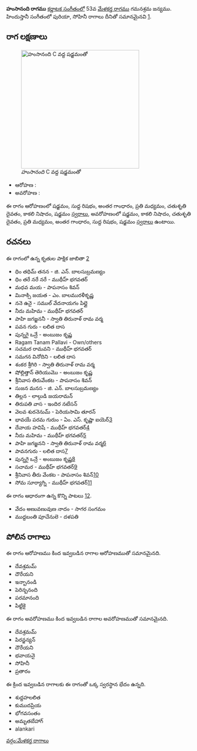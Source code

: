 {{Infobox ragam
	| name          	= హంసానంది
	| synonym	    	= 
	| mela          	= 
	| chakra        	= 
	| janaka        	= 
	| type          	= షడవ
	| arohanam      	= {{svaraC|S|R1|G3|M2|D2|N3|S'}} 
	| avarohanam    	= {{svaraC|S'|N3|D2|M2|G3|R1|S}}
	| jeeva         	=
	| chhaya        	=
	| nyasa         	=
	| vishesha      	= 
	| equivalent  		= పురియా, సోహినీ
}}
{{కర్ణాటక సంగీత రాగాలు}}
'''హంసానంది రాగము''' [[కర్ణాటక సంగీతం]]లో 53వ [[మేళకర్త రాగము]] గమనశ్రమ జన్యము.  హిందుస్తానీ సంగీతంలో పురియా, సోహినీ రాగాలు దీనితో సమానమైనవి [https://karnatik.com/hcragatable.shtml].


==రాగ లక్షణాలు==
[[Image:hamsanandi_kb2wiki.png|thumb|right|316px|''హంసానంది'' C వద్ద షడ్జమంతో]]

* ఆరోహణ : {{svaraC|S|R1|G3|M2|D2|N3|S'}} 
* అవరోహణ : {{svaraC|S'|N3|D2|M2|G3|R1|S}}

ఈ రాగం ఆరోహణంలో షడ్జమం, సుద్ద  రిషభం, అంతర గాంధారం, ప్రతి మధ్యమం, చతుశృతి దైవతం, కాకలి  నిషాదం, షడ్జమం [[స్వరాలు]], అవరోహణంలో షడ్జమం, కాకలి  నిషాదం, చతుశృతి దైవతం, ప్రతి మధ్యమం, అంతర గాంధారం, సుద్ద  రిషభం, షడ్జమం [[స్వరాలు]] ఉంటాయి.

==రచనలు==
ఈ రాగంలో ఉన్న కృతుల పాక్షిక జాబితా [https://github.com/ssrihari/ragavardhini/blob/master/ragas/kritis.psv]
* ధిం తధిమ్ తనన - జి. ఎన్. బాలసుబ్రమణ్యం
* ధిం తరే నరే నరే - ముథీహ్ భగవతర్
* మధవ మయ - పాపనాసం  శివన్
* మినాక్సి జయత - ఎం. బాలమురళీకృష్ణ
* ననె ఉనై - సముల్ వేదనాయగం పిల్లై
* నీదు మహిమ - ముథీహ్ భగవతర్
* పాహి   జగజ్జననీ - స్వాతి తిరునాళ్ రామ వర్మ
* పవన  గురు - లలిత దాస
* పున్నగై  ఒన్రే - అంబుజం కృష్ణ
* Ragam Tanam Pallavi - Own/others
* సచమర రామవని - ముథీహ్ భగవతర్
* సమగన వినోదిని - లలిత దాస
* శంకర శ్రీగిరి - స్వాతి తిరునాళ్ రామ వర్మ
* షోల్లిత్తాన్ తెరియుమొ - అంబుజం కృష్ణ
* శ్రీనివాస తిరువేంకట - పాపనాసం  శివన్
* సుజన మనస - జి. ఎన్. బాలసుబ్రమణ్యం
* తిల్లన - లాల్గుడి జయరామన్
* తిరుపతి వాస - ఇందిర నటేసన్
* వెలవ శురనెనుమ్ - పెరియసామి తూరన్
* భావయే పరమ గురుం - ఏం.  ఎస్.  కృష్ణా ఐయెర్[http://www.karnatik.com/c1088.shtml]
* దేవాయ హవిషే - ముథీహ్ భగవతర్[http://www.karnatik.com/c1942.shtml]
* నీదు మహిమ - ముథీహ్ భగవతర్[http://www.karnatik.com/c2191.shtml]
* పాహి జగజ్జనని - స్వాతి తిరునాళ్ రామ వర్మ[http://www.karnatik.com/c2429.shtml]
* పావనగురు - లలిత దాస[http://www.karnatik.com/c1327.shtml]
* పున్నగై  ఒన్రే - అంబుజం కృష్ణ[http://www.karnatik.com/c2627.shtml]
* సచామర - ముథీహ్ భగవతర్[http://www.karnatik.com/c2040.shtml]
* శ్రీనివాస తీరు వేంకట - పాపనాసం  శివన్[http://www.karnatik.com/c1041.shtml]
* సోమ సూర్యాగ్ని - ముథీహ్ భగవతర్[http://www.karnatik.com/c1941.shtml]

ఈ రాగం ఆధారంగా ఉన్న కొన్ని పాటలు [http://rksanka.tripod.com/music/rslist.html].
* వేదం అణువణువుణ నాదం - సాగర సంగమం
* ముద్దబంతి పూచేనులె - దళపతి




==పోలిన రాగాలు==
ఈ రాగం ఆరోహణము కింద ఇవ్వబడిన రాగాల ఆరోహణముతో సమానమైనది.
* దేవశ్రమమ్
* దౌరేయని
* ఇన్బానండి
*  పెరిన్బనంది
* పరమానంది
* పిట్టికై

ఈ రాగం అవరోహణము కింద ఇవ్వబడిన రాగాల అవరోహణముతో సమానమైనది.
* దేవశ్రమమ్
* పిరన్జన్యన్
* దౌరేయని
* భవాయనై
* సోహినీ
* ప్రతారం

ఈ క్రింద ఇవ్వబడిన రాగాలకు ఈ రాగంతో ఒక్క స్వరస్థాన భేదం ఉన్నది.
* శుద్దహలలిత
* కుముదప్రియ
* భోగవసంతం
* అమృతబేహాగ్
* alankari



[[వర్గం:మేళకర్త రాగాలు]]